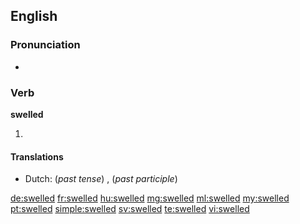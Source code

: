 ==English==

===Pronunciation===
* {{IPA|/ˈswɛld/}}

===Verb===
'''swelled'''

# {{en-past of|swell}}

====Translations====
{{trans-top|Simple past tense and past participle of swell}}
* Dutch: (''past tense'') {{t+|nl|zwol}}, {{t+|nl|zwollen}} (''past participle'') {{t+|nl|gezwollen}}
{{trans-mid}}
{{trans-bottom}}

[[de:swelled]]
[[fr:swelled]]
[[hu:swelled]]
[[mg:swelled]]
[[ml:swelled]]
[[my:swelled]]
[[pt:swelled]]
[[simple:swelled]]
[[sv:swelled]]
[[te:swelled]]
[[vi:swelled]]